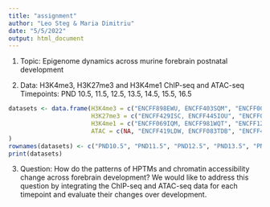 ```yaml
---
title: "assignment"
author: "Leo Steg & Maria Dimitriu"
date: "5/5/2022"
output: html_document
---
```


1. Topic: Epigenome dynamics across murine forebrain postnatal development

2. Data: H3K4me3, H3K27me3 and H3K4me1 ChIP-seq and ATAC-seq 
Timepoints: PND 10.5, 11.5, 12.5, 13.5, 14.5, 15.5, 16.5

```r
datasets <- data.frame(H3K4me3 = c("ENCFF898EWU, ENCFF403SQM", "ENCFF001ZTX, ENCFF001ZTY", "ENCFF232IYQ, ENCFF470QWO", "ENCFF596BNN, ENCFF053SSJ", "ENCFF002AME, ENCFF002AMD", "ENCFF212KTV, ENCFF082LJL", "ENCFF002BWS, ENCFF002BWU"),
                       H3K27me3 = c("ENCFF429ISC, ENCFF445IOU", "ENCFF001ZTI, ENCFF107TLH", "ENCFF811HJY, ENCFF326UOO", "ENCFF406FUF, ENCFF900XIV", "ENCFF002AFY, ENCFF002AFZ", "ENCFF096XZW, ENCFF079GEV", "ENCFF002ESD, ENCFF002ESA"),
                       H3K4me1 = c("ENCFF069IQM, ENCFF981WQT", "ENCFF123MKU, ENCFF001ZRT", "ENCFF115BHE, ENCFF128OTX", "ENCFF388QNU, ENCFF106YCA", "ENCFF002AJC, ENCFF002AJE", "ENCFF482TKQ, ENCFF086BUY", "ENCFF002ESR, ENCFF002EST"),
                       ATAC = c(NA, "ENCFF419LDW, ENCFF083TDB", "ENCFF413XTH, ENCFF199UBT", "ENCFF401VUV, ENCFF721LGJ", "ENCFF048MTG, ENCFF633MTW", "ENCFF906VXU, ENCFF248PXW", "ENCFF776GDQ, ENCFF058IAE")
)
rownames(datasets) <- c("PND10.5", "PND11.5", "PND12.5", "PND13.5", "PND14.5", "PND15.5", "PND16.5")
print(datasets)
```

3. Question: How do the patterns of HPTMs and chromatin accessibility change across forebrain development? We would like to address this question by integrating the ChIP-seq and ATAC-seq data for each timepoint and evaluate their changes over development. 

